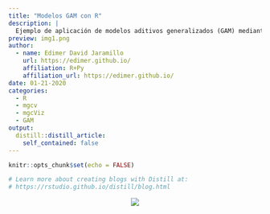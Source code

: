 ```yaml
---
title: "Modelos GAM con R"
description: |
  Ejemplo de aplicación de modelos aditivos generalizados (GAM) mediante la biblioteca mgcv y mgcViz. Ejemplo con variables que se distribuyen de forma binomial y poisson.
preview: img1.png   
author:
  - name: Edimer David Jaramillo
    url: https://edimer.github.io/
    affiliation: R+Py
    affiliation_url: https://edimer.github.io/
date: 01-21-2020
categories:
  - R
  - mgcv
  - mgcViz
  - GAM
output:
  distill::distill_article:
    self_contained: false
---
```


```r
knitr::opts_chunk$set(echo = FALSE)

# Learn more about creating blogs with Distill at:
# https://rstudio.github.io/distill/blog.html

```


<center>
<img src="coming.gif"/>
</center>
